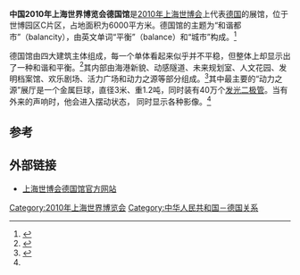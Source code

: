 {{coord|31.1858574|121.4750147|display=title|type:landmark|format=dms}}
{{Infobox building
| building_name       = 2010年上海世博会德国馆
| native_building_name= 
| former_names        =
| alternate_names     =
| image               = Balancity.jpg
| caption             = 
| map_type            = 
| altitude            = 
| building_type       = 
| architectural_style = 
| structural_system   = 
| cost                = 
| ren_cost            =
| location            = [[上海|上海]]世博园区C片区
| address             = 
| client              = 
| owner               = 科隆博览会国际有限公司
| current_tenants     = 
| landlord            = 
| coordinates         = 
| start_date          = 
| completion_date     = 
| inauguration_date   =
| renovation_date     = 
| demolition_date     = 
| destruction_date    = 
| height              = 20米
| diameter            = 
| other_dimensions    = 
| floor_count         = 
| floor_area          = 6000平方米
| main_contractor     = 
| architect           = 
| architecture_firm   = 慕尼黑的石凯建筑设计有限公司
| structural_engineer = 
| services_engineer   = 
| civil_engineer      = 
| other_designers     = 
| quantity_surveyor   = 
| awards              = 
| ren_architect       =
| ren_firm            =
| ren_str_engineer    = 
| ren_serv_engineer   = 
| ren_civ_engineer    = 
| ren_oth_designers   = 
| ren_qty_surveyor    = 
| ren_awards          = 
| references          = 
}}

'''中国2010年上海世界博览会德国馆'''是[[2010年上海世博会|2010年上海世博会]]上代表[[德国|德国]]的展馆，位于世博园区C片区，占地面积为6000平方米。德国馆的主题为“和谐都市”（balancity），由英文单词“平衡”（balance）和“城市”构成。<ref name="qq">{{cite web|url=http://2010.qq.com/a/20091216/000012.htm|title=德国馆紧扣世博主题 "被动屋"诠释节能与环保|publisher=腾讯世博|accessdate=2010-04-24}}</ref>

德国馆由四大建筑主体组成，每一个单体看起来似乎并不平稳，但整体上却显示出了一种和谐和平衡。<ref>{{cite web|url=http://www.expo2010-germany.com/zh/erleben/deutscher-pavillon/pavillon-architektur/|title=德国馆的建筑设计|publisher=German Pavilion|accessdate=2010-04-24|deadurl=yes|archiveurl=https://web.archive.org/web/20100503082542/http://www.expo2010-germany.com/zh/erleben/deutscher-pavillon/pavillon-architektur/|archivedate=2010-05-03}}</ref>其内部由海港新貌、动感隧道、未来规划室、人文花园、发明档案馆、欢乐剧场、活力广场和动力之源等部分组成。<ref>{{cite web|url=http://www.expo2010-germany.com/zh/erleben/deutscher-pavillon/pavillon-tour/|title=德国馆环游|publisher=German Pavilion|accessdate=2010-04-24|deadurl=yes|archiveurl=https://web.archive.org/web/20100503070205/http://www.expo2010-germany.com/zh/erleben/deutscher-pavillon/pavillon-tour/|archivedate=2010-05-03}}</ref>其中最主要的“动力之源”展厅是一个金属巨球，直径3米、重1.2吨，同时装有40万个[[发光二极管|发光二极管]]。当有外来的声响时，他会进入摆动状态， 同时显示各种影像。<ref name="qq" />

==参考==
{{reflist}}

==外部链接==
{{Commonscat|Germany Pavilion of Expo 2010|2010年上海世博会德国馆}}
*[https://web.archive.org/web/20100317162220/http://www.expo2010-germany.cn/ 上海世博会德国馆官方网站]

{{2010年上海世博会展馆}}
[[Category:2010年上海世界博览会|Category:2010年上海世界博览会]]
[[Category:中华人民共和国－德国关系|Category:中华人民共和国－德国关系]]